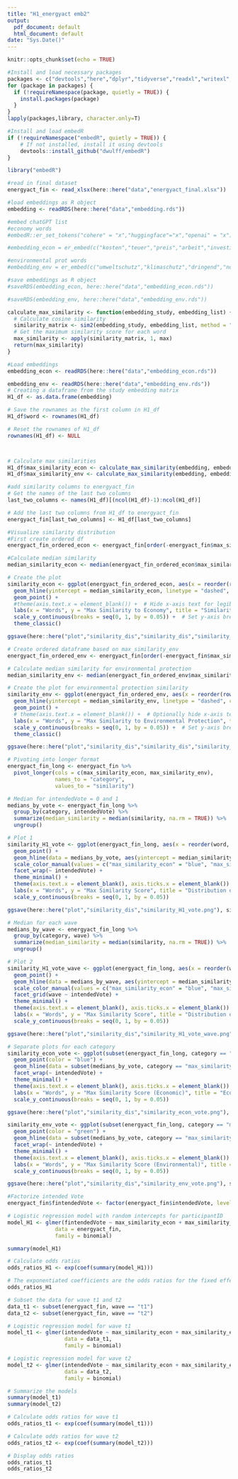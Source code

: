 ```yaml
---
title: "H1_energyact emb2"
output:
  pdf_document: default
  html_document: default
date: "Sys.Date()"
---
```


```r
knitr::opts_chunk$set(echo = TRUE)
```

```r
#Install and load necessary packages
packages <- c("devtools","here","dplyr","tidyverse","readxl","writexl","hunspell","text2vec","car","broom","lme4")
for (package in packages) {
  if (!requireNamespace(package, quietly = TRUE)) {
    install.packages(package)
  }
}
lapply(packages,library, character.only=T)
```

```r
#Install and load embedR
if (!requireNamespace("embedR", quietly = TRUE)) {
    # If not installed, install it using devtools
    devtools::install_github("dwulff/embedR")
}

library("embedR")
```

```r
#read in final dataset
energyact_fin <- read_xlsx(here::here("data","energyact_final.xlsx"))

#load embeddings as R object
embedding <- readRDS(here::here("data","embedding.rds"))
```

```r
#embed chatGPT list
#economy words
#embedR::er_set_tokens("cohere" = "x","huggingface"="x","openai" = "x")

#embedding_econ = er_embed(c("kosten","teuer","preis","arbeit","investition","wirtschaft","finanzierung","budget","ausgaben","steuern","subvention","gewinn","verlust","rendite","sparen","wettbewerb","verschuldung","einkommen","umsatz","markt"),api="cohere",model="embed-multilingual-v3.0")

#environmental prot words
#embedding_env = er_embed(c("umweltschutz","klimaschutz","dringend","notwendig","nachhaltigkeit","erneuerbar","ökologie","biodiversität","artenschutz","ressourcenschonung","emission","klimawandel","ökosystem","umweltbewusstsein","grüne energie","verschmutzung","zeitdruck","landschaftsschutz","naturschutz","tierschutz"),api="cohere",model="embed-multilingual-v3.0")
```

```r
#save embeddings as R object
#saveRDS(embedding_econ, here::here("data","embedding_econ.rds"))

#saveRDS(embedding_env, here::here("data","embedding_env.rds"))

```

```r
calculate_max_similarity <- function(embedding_study, embedding_list) {
  # Calculate cosine similarity
  similarity_matrix <- sim2(embedding_study, embedding_list, method = "cosine")
  # Get the maximum similarity score for each word
  max_similarity <- apply(similarity_matrix, 1, max)
  return(max_similarity)
}
```

```r
#Load embeddings
embedding_econ <- readRDS(here::here("data","embedding_econ.rds"))

embedding_env <- readRDS(here::here("data","embedding_env.rds"))
# Creating a dataframe from the study embedding matrix
H1_df <- as.data.frame(embedding)

# Save the rownames as the first column in H1_df
H1_df$word <- rownames(H1_df)

# Reset the rownames of H1_df
rownames(H1_df) <- NULL



# Calculate max similarities
H1_df$max_similarity_econ <- calculate_max_similarity(embedding, embedding_econ)
H1_df$max_similarity_env <- calculate_max_similarity(embedding, embedding_env)
```

```r
#add similarity columns to energyact_fin
# Get the names of the last two columns
last_two_columns <- names(H1_df)[(ncol(H1_df)-1):ncol(H1_df)]

# Add the last two columns from H1_df to energyact_fin
energyact_fin[last_two_columns] <- H1_df[last_two_columns]
```

```r
#Visualize similarity distribution
#First create ordered df
energyact_fin_ordered_econ <- energyact_fin[order(-energyact_fin$max_similarity_econ), ]

#Calculate median similarity
median_similarity_econ <- median(energyact_fin_ordered_econ$max_similarity_econ, na.rm = TRUE)

# Create the plot
similarity_econ <- ggplot(energyact_fin_ordered_econ, aes(x = reorder(row.names(energyact_fin_ordered_econ), -max_similarity_econ), y = max_similarity_econ)) +
  geom_hline(yintercept = median_similarity_econ, linetype = "dashed", color = "blue") +
  geom_point() +
  #theme(axis.text.x = element_blank()) +  # Hide x-axis text for legibility
  labs(x = "Words", y = "Max Similarity to Economy", title = "Similarity Scores for Economy Category") +
  scale_y_continuous(breaks = seq(0, 1, by = 0.05)) +  # Set y-axis breaks
  theme_classic()

ggsave(here::here("plot","similarity_dis","similarity_dis","similarity_econ.png"), similarity_econ, width = 10, height = 8, dpi = 300,bg="transparent")
```

```r
# Create ordered dataframe based on max_similarity_env
energyact_fin_ordered_env <- energyact_fin[order(-energyact_fin$max_similarity_env), ]

# Calculate median similarity for environmental protection
median_similarity_env <- median(energyact_fin_ordered_env$max_similarity_env, na.rm = TRUE)

# Create the plot for environmental protection similarity
similarity_env <- ggplot(energyact_fin_ordered_env, aes(x = reorder(row.names(energyact_fin_ordered_env), -max_similarity_env), y = max_similarity_env)) +
  geom_hline(yintercept = median_similarity_env, linetype = "dashed", color = "blue") +
  geom_point() +
  # theme(axis.text.x = element_blank()) +  # Optionally hide x-axis text for legibility
  labs(x = "Words", y = "Max Similarity to Environmental Protection", title = "Similarity Scores for Environmental Protection Category") +
  scale_y_continuous(breaks = seq(0, 1, by = 0.05)) +  # Set y-axis breaks
  theme_classic()

ggsave(here::here("plot","similarity_dis","similarity_dis","similarity_env.png"), similarity_env, width = 10, height = 8, dpi = 300,bg="transparent")
```


```r
# Pivoting into longer format
energyact_fin_long <- energyact_fin %>%
  pivot_longer(cols = c(max_similarity_econ, max_similarity_env),
               names_to = "category",
               values_to = "similarity")

# Median for intendedVote = 0 and 1
medians_by_vote <- energyact_fin_long %>%
  group_by(category, intendedVote) %>%
  summarize(median_similarity = median(similarity, na.rm = TRUE)) %>%
  ungroup()

# Plot 1
similarity_H1_vote <- ggplot(energyact_fin_long, aes(x = reorder(word, -similarity), y = similarity, color = category)) +
  geom_point() +
  geom_hline(data = medians_by_vote, aes(yintercept = median_similarity, color = category), linetype = "dashed") +
  scale_color_manual(values = c("max_similarity_econ" = "blue", "max_similarity_env" = "green")) +
  facet_wrap(~ intendedVote) +
  theme_minimal() +
  theme(axis.text.x = element_blank(), axis.ticks.x = element_blank()) +
  labs(x = "Words", y = "Max Similarity Score", title = "Distribution of Similarity Scores by Intended Vote") +
  scale_y_continuous(breaks = seq(0, 1, by = 0.05))

ggsave(here::here("plot","similarity_dis","similarity_H1_vote.png"), similarity_H1_vote, width = 10, height = 8, dpi = 300,bg="transparent")
```
```r
# Median for each wave
medians_by_wave <- energyact_fin_long %>%
  group_by(category, wave) %>%
  summarize(median_similarity = median(similarity, na.rm = TRUE)) %>%
  ungroup()

# Plot 2
similarity_H1_vote_wave <- ggplot(energyact_fin_long, aes(x = reorder(word, -similarity), y = similarity, color = category)) +
  geom_point() +
  geom_hline(data = medians_by_wave, aes(yintercept = median_similarity, color = category), linetype = "dashed") +
  scale_color_manual(values = c("max_similarity_econ" = "blue", "max_similarity_env" = "green")) +
  facet_grid(wave ~ intendedVote) +
  theme_minimal() +
  theme(axis.text.x = element_blank(), axis.ticks.x = element_blank()) +
  labs(x = "Words", y = "Max Similarity Score", title = "Distribution of Similarity Scores by Intended Vote and Wave") +
  scale_y_continuous(breaks = seq(0, 1, by = 0.05))

ggsave(here::here("plot","similarity_dis","similarity_H1_vote_wave.png"), similarity_H1_vote_wave, width = 10, height = 8, dpi = 300,bg="transparent")
```
```r
# Separate plots for each category
similarity_econ_vote <- ggplot(subset(energyact_fin_long, category == "max_similarity_econ"), aes(x = reorder(word, -similarity), y = similarity)) +
  geom_point(color = "blue") +
  geom_hline(data = subset(medians_by_vote, category == "max_similarity_econ"), aes(yintercept = median_similarity), linetype = "dashed", color = "blue") +
  facet_wrap(~ intendedVote) +
  theme_minimal() +
  theme(axis.text.x = element_blank(), axis.ticks.x = element_blank()) +
  labs(x = "Words", y = "Max Similarity Score (Economic)", title = "Economic Similarity Scores by Intended Vote") +
  scale_y_continuous(breaks = seq(0, 1, by = 0.05))

ggsave(here::here("plot","similarity_dis","similarity_econ_vote.png"), similarity_econ_vote, width = 10, height = 8, dpi = 300,bg="transparent")

similarity_env_vote <- ggplot(subset(energyact_fin_long, category == "max_similarity_env"), aes(x = reorder(word, -similarity), y = similarity)) +
  geom_point(color = "green") +
  geom_hline(data = subset(medians_by_vote, category == "max_similarity_env"), aes(yintercept = median_similarity), linetype = "dashed", color = "green") +
  facet_wrap(~ intendedVote) +
  theme_minimal() +
  theme(axis.text.x = element_blank(), axis.ticks.x = element_blank()) +
  labs(x = "Words", y = "Max Similarity Score (Environmental)", title = "Environmental Similarity Scores by Intended Vote") +
  scale_y_continuous(breaks = seq(0, 1, by = 0.05))

ggsave(here::here("plot","similarity_dis","similarity_env_vote.png"), similarity_env_vote, width = 10, height = 8, dpi = 300,bg="transparent")

```


```r
#Factorize intended Vote
energyact_fin$fintendedVote <- factor(energyact_fin$intendedVote, levels = c(0, 1))

# Logistic regression model with random intercepts for participantID
model_H1 <- glmer(fintendedVote ~ max_similarity_econ + max_similarity_env + (1 | participantID), 
               data = energyact_fin, 
               family = binomial)

summary(model_H1)

# Calculate odds ratios
odds_ratios_H1 <- exp(coef(summary(model_H1)))

# The exponentiated coefficients are the odds ratios for the fixed effects
odds_ratios_H1
```

```r
# Subset the data for wave t1 and t2
data_t1 <- subset(energyact_fin, wave == "t1")
data_t2 <- subset(energyact_fin, wave == "t2")

# Logistic regression model for wave t1
model_t1 <- glmer(intendedVote ~ max_similarity_econ + max_similarity_env + (1 | participantID), 
                  data = data_t1, 
                  family = binomial)

# Logistic regression model for wave t2
model_t2 <- glmer(intendedVote ~ max_similarity_econ + max_similarity_env + (1 | participantID), 
                  data = data_t2, 
                  family = binomial)

# Summarize the models
summary(model_t1)
summary(model_t2)

# Calculate odds ratios for wave t1
odds_ratios_t1 <- exp(coef(summary(model_t1)))

# Calculate odds ratios for wave t2
odds_ratios_t2 <- exp(coef(summary(model_t2)))

# Display odds ratios
odds_ratios_t1
odds_ratios_t2
```
